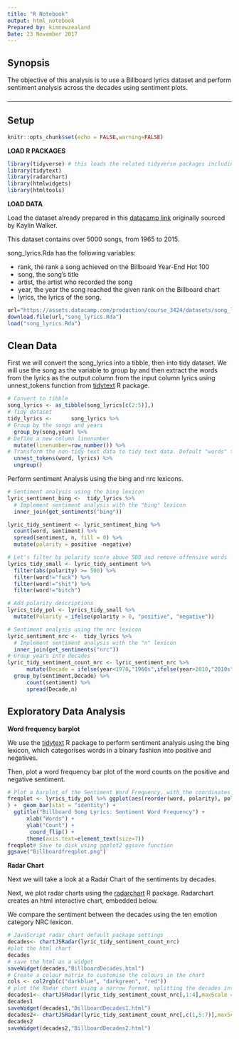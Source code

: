 ```yaml
---
title: "R Notebook"
output: html_notebook
Prepared by: kimnewzealand
Date: 23 November 2017
---
```


## Synopsis

The objective of this analysis is to use a Billboard lyrics dataset and perform sentiment analysis across the decades using sentiment plots.

### 

 

* * *

## Setup

```r
knitr::opts_chunk$set(echo = FALSE,warning=FALSE)
```

**LOAD R PACKAGES**

```r
library(tidyverse) # this loads the related tidyverse packages including dplyr, ggplot2 and readr
library(tidytext)
library(radarchart)
library(htmlwidgets)
library(htmltools)
```

**LOAD DATA**

Load the dataset already prepared in this [datacamp link](https://assets.datacamp.com/production/course_3424/datasets/song_lyrics.rda) originally sourced by Kaylin Walker. 

This dataset contains over 5000 songs, from 1965 to 2015. 

song_lyrics.Rda has the following variables:

- rank, the rank a song achieved on the Billboard Year-End Hot 100
- song, the song's title
- artist, the artist who recorded the song
- year, the year the song reached the given rank on the Billboard chart
- lyrics, the lyrics of the song.

```r
url="https://assets.datacamp.com/production/course_3424/datasets/song_lyrics.rda"
download.file(url,"song_lyrics.Rda")
load("song_lyrics.Rda")
```

## Clean Data

First we will convert the song_lyrics into a tibble, then into tidy dataset. We will use the song as the variable to group by and then extract the words from the lyrics as the output column from the input column lyrics using unnest_tokens function from [tidytext](https://cran.r-project.org/web/packages/tidytext/index.html) R package.

```r
# Convert to tibble
song_lyrics <- as_tibble(song_lyrics[c(2:5)],)
# Tidy dataset
tidy_lyrics <-      song_lyrics %>%
# Group by the songs and years
  group_by(song,year) %>%
# Define a new column linenumber
  mutate(linenumber=row_number()) %>%
# Transform the non-tidy text data to tidy text data. Default "words" token.
  unnest_tokens(word, lyrics) %>%
  ungroup()
```

Perform sentiment Analysis using the bing and nrc lexicons.

```r
# Sentiment analysis using the bing lexicon
lyric_sentiment_bing <-  tidy_lyrics %>%
  # Implement sentiment analysis with the "bing" lexicon
  inner_join(get_sentiments("bing")) 

lyric_tidy_sentiment <- lyric_sentiment_bing %>% 
  count(word, sentiment) %>%
  spread(sentiment, n, fill = 0) %>%
  mutate(polarity = positive -negative)

# Let's filter by polarity score above 500 and remove offensive words
lyrics_tidy_small <- lyric_tidy_sentiment %>% 
  filter(abs(polarity) >= 500) %>% 
  filter(word!="fuck") %>% 
  filter(word!="shit") %>% 
  filter(word!="bitch")

# Add polarity descriptions
lyrics_tidy_pol <- lyrics_tidy_small %>% 
  mutate(Polarity = ifelse(polarity > 0, "positive", "negative"))

```

```r
# Sentiment analysis using the nrc lexicon
lyric_sentiment_nrc <-  tidy_lyrics %>%
  # Implement sentiment analysis with the "n" lexicon
  inner_join(get_sentiments("nrc")) 
# Group years into decades
lyric_tidy_sentiment_count_nrc <- lyric_sentiment_nrc %>% 
      mutate(Decade = ifelse(year<1970,"1960s",ifelse(year>2010,"2010s",ifelse(year>1999,"2000s",ifelse(year>1989,"1990s",ifelse(year>1979,"1980s",ifelse(year>1969,"1970s","no"))))))) %>%
  group_by(sentiment,Decade) %>%
      count(sentiment) %>%
      spread(Decade,n)
```

## Exploratory Data Analysis

**Word frequency barplot**

We use the [tidytext](https://cran.r-project.org/web/packages/tidytext/index.html) R package to perform sentiment analysis using the bing lexicon, which categorises words in a binary fashion into positive and negatives.

Then, plot a word frequency bar plot of the word counts on the positive and negative sentiment.

```r
# Plot a barplot of the Sentiment Word Frequency, with the coordinates flipped
freqplot <- lyrics_tidy_pol %>% ggplot(aes(reorder(word, polarity), polarity, fill = Polarity)
) +  geom_bar(stat = "identity") + 
  ggtitle("Billboard Song Lyrics: Sentiment Word Frequency") + 
      xlab("Words") + 
      ylab("Count") + 
       coord_flip() + 
      theme(axis.text=element_text(size=7))
freqplot# Save to disk using ggplot2 ggsave function
ggsave("Billboardfreqplot.png")
```

**Radar Chart**

Next we will take a look at a Radar Chart of the sentiments by decades.

Next, we plot radar charts using the [radarchart](https://cran.r-project.org/web/packages/radarchart/index.html) R package. Radarchart creates an html interactive chart, embedded below.

We compare the sentiment between the decades using the ten emotion category NRC lexicon.

```r
# JavaScript radar chart default package settings
decades<- chartJSRadar(lyric_tidy_sentiment_count_nrc)
#plot the html chart
decades
# save the html as a widget
saveWidget(decades,"BillboardDecades.html")
# Create a colour matrix to customise the colours in the chart
cols <- col2rgb(c("darkblue", "darkgreen", "red"))
# plot the Radar chart using a narrow format, splitting the decades into two groups
decades1<- chartJSRadar(lyric_tidy_sentiment_count_nrc[,1:4],maxScale = 15000, scaleLineWidth=10,addDots = TRUE, colMatrix = cols) #, colMatrix = cols)
decades1
saveWidget(decades1,"BillboardDecades1.html")
decades2<- chartJSRadar(lyric_tidy_sentiment_count_nrc[,c(1,5:7)],maxScale = 25000, scaleLineWidth=10,addDots = TRUE, colMatrix = cols) #, colMatrix = cols)
decades2
saveWidget(decades2,"BillboardDecades2.html")
```

